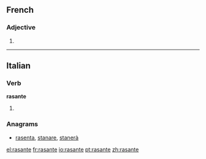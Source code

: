 ==French==

===Adjective===
{{fr-adj-form}} {{f}}

# {{form of|feminine|[[rasant]]|lang=fr}}

----

==Italian==

===Verb===
'''rasante'''

# {{present participle of|rasare|lang=it}}

===Anagrams===
* [[rasenta#Italian|rasenta]], [[stanare#Italian|stanare]], [[stanerà#Italian|stanerà]]

[[el:rasante]]
[[fr:rasante]]
[[io:rasante]]
[[pt:rasante]]
[[zh:rasante]]